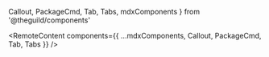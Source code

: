   Callout,
  PackageCmd,
  Tab,
  Tabs,
  mdxComponents
} from '@theguild/components'


<RemoteContent
  components={{
    ...mdxComponents,
    Callout,
    PackageCmd,
    Tab,
    Tabs
  }}
/>

